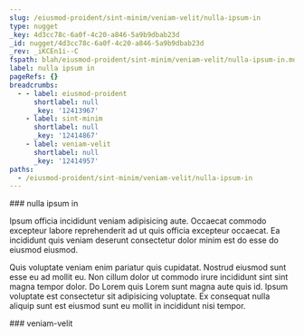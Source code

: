 ```yaml
---
slug: /eiusmod-proident/sint-minim/veniam-velit/nulla-ipsum-in
type: nugget
_key: 4d3cc78c-6a0f-4c20-a846-5a9b9dbab23d
_id: nugget/4d3cc78c-6a0f-4c20-a846-5a9b9dbab23d
_rev: _iKCEn1i--C
fspath: blah/eiusmod-proident/sint-minim/veniam-velit/nulla-ipsum-in.md
label: nulla ipsum in
pageRefs: {}
breadcrumbs:
  - - label: eiusmod-proident
      shortlabel: null
      _key: '12413967'
    - label: sint-minim
      shortlabel: null
      _key: '12414867'
    - label: veniam-velit
      shortlabel: null
      _key: '12414957'
paths:
  - /eiusmod-proident/sint-minim/veniam-velit/nulla-ipsum-in
---
```


<NuggetArea>
<Nugget slug="/eiusmod-proident/sint-minim/veniam-velit/nulla-ipsum-in" type="nugget" _key="4d3cc78c-6a0f-4c20-a846-5a9b9dbab23d" _id="nugget/4d3cc78c-6a0f-4c20-a846-5a9b9dbab23d" _rev="_iKCEn1i--C" fspath="blah/eiusmod-proident/sint-minim/veniam-velit/nulla-ipsum-in.md" label="nulla ipsum in" paths="/eiusmod-proident/sint-minim/veniam-velit/nulla-ipsum-in">
<NuggetBody>
### nulla ipsum in

Ipsum officia incididunt veniam adipisicing aute. Occaecat commodo excepteur labore reprehenderit ad ut quis officia excepteur occaecat. Ea incididunt quis veniam deserunt consectetur dolor minim est do esse do eiusmod eiusmod.

Quis voluptate veniam enim pariatur quis cupidatat. Nostrud eiusmod sunt esse eu ad mollit eu. Non cillum dolor ut commodo irure incididunt sint sint magna tempor dolor. Do Lorem quis Lorem sunt magna aute quis id. Ipsum voluptate est consectetur sit adipisicing voluptate. Ex consequat nulla aliquip sunt est eiusmod sunt eu mollit in incididunt nisi tempor.

</NuggetBody>
<Breadcrumbs>
<Crumbs>
<Crumb _key="12413967" label="eiusmod-proident" /><Crumb _key="12414867" label="sint-minim" /><Crumb _key="12414957" label="veniam-velit" />
</Crumbs>
</Breadcrumbs>
</Nugget>

<NuggetsInbound>
</NuggetsInbound>
<NuggetsOutbound>
</NuggetsOutbound>
</NuggetArea>
<PassagesInbound>
<Passage direction="inbound" type="passage" _key="12414957" _id="passage/12414957" _rev="_iKCEn1i--A" label="veniam-velit" passage="veniam-velit" fspath="blah/eiusmod-proident/sint-minim/veniam-velit" paths="/eiusmod-proident/sint-minim/veniam-velit" slug="/eiusmod-proident/sint-minim/veniam-velit">
<NuggetBody>
### veniam-velit

</NuggetBody>
<Breadcrumbs>
<Crumbs>
<Crumb _key="12413967" label="eiusmod-proident" /><Crumb _key="12414867" label="sint-minim" />
</Crumbs>
</Breadcrumbs>
</Passage>

</PassagesInbound>
<PassagesOutbound>
</PassagesOutbound>